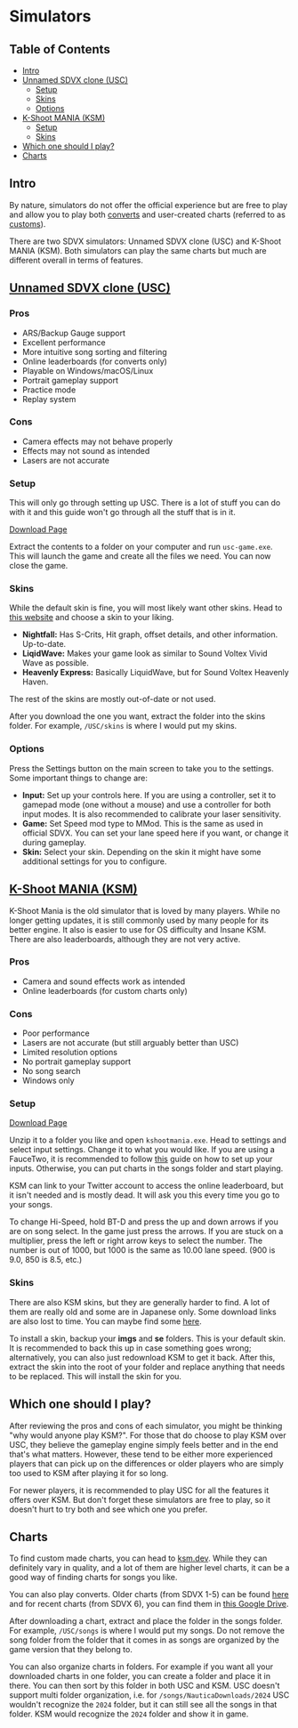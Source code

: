 
# Simulators

## Table of Contents
- [Intro](#intro)
- [Unnamed SDVX clone (USC)](#unnamed-sdvx-clone-usc)
  - [Setup](#setup)
  - [Skins](#skins)
  - [Options](#options)
- [K-Shoot MANIA (KSM)](#k-shoot-mania-ksm)
  - [Setup](#setup-1)
  - [Skins](#skins-1)
- [Which one should I play?](#which-one-should-i-play)
- [Charts](#charts)

## Intro
By nature, simulators do not offer the official experience but are free to play and allow you to play both [converts](/terminology/termsandvocab#convert) and user-created charts (referred to as [customs](/terminology/termsandvocab#custom)).

There are two SDVX simulators: Unnamed SDVX clone (USC) and K-Shoot MANIA (KSM). Both simulators can play the same charts but much are different overall in terms of features.


## [Unnamed SDVX clone (USC)](https://github.com/Drewol/unnamed-sdvx-clone)

### Pros
- ARS/Backup Gauge support
- Excellent performance
- More intuitive song sorting and filtering
- Online leaderboards (for converts only)
- Playable on Windows/macOS/Linux
- Portrait gameplay support
- Practice mode
- Replay system

### Cons
- Camera effects may not behave properly
- Effects may not sound as intended
- Lasers are not accurate

### Setup
<Callout>
  This will only go through setting up USC. There is a lot of stuff you can do
  with it and this guide won't go through all the stuff that is in it.
</Callout>

[Download Page](https://github.com/Drewol/unnamed-sdvx-clone/releases/)

Extract the contents to a folder on your computer and run `usc-game.exe`. This will launch the game and create all the files we need. You can now close the game.

### Skins

While the default skin is fine, you will most likely want other skins. Head to
[this website](https://oniichan.wtf/help/skins.html) and choose a skin to your
liking. 

- **Nightfall:** Has S-Crits, Hit graph, offset details, and other information. Up-to-date.
- **LiqidWave:** Makes your game look as similar to Sound Voltex Vivid Wave as possible. 
- **Heavenly Express:** Basically LiquidWave, but for Sound Voltex Heavenly Haven.

The rest of the skins are mostly out-of-date or not used.

After you download the one you want, extract the folder into the skins folder. For example, `/USC/skins` is where I would put my skins.

### Options

Press the Settings button on the main screen to take you to the settings. Some important things to change are:

- **Input:** Set up your controls here. If you are using a controller, set it to gamepad mode (one without a mouse) and use a controller for both input modes. It is also recommended to calibrate your laser sensitivity.
- **Game:** Set Speed mod type to MMod. This is the same as used in official SDVX. You can set your lane speed here if you want, or change it during gameplay.
- **Skin:** Select your skin. Depending on the skin it might have some additional settings for you to configure.

## [K-Shoot MANIA (KSM)](https://www.kshootmania.com/en/)
K-Shoot Mania is the old simulator that is loved by many players. While no
longer getting updates, it is still commonly used by many people for its
better engine. It also is easier to use for OS difficulty and Insane KSM. There
are also leaderboards, although they are not very active.

### Pros
- Camera and sound effects work as intended
- Online leaderboards (for custom charts only)

### Cons
- Poor performance
- Lasers are not accurate (but still arguably better than USC)
- Limited resolution options
- No portrait gameplay support
- No song search
- Windows only



### Setup

[Download Page](https://www.kshootmania.com/en/download.html)


Unzip it to a folder you like and open `kshootmania.exe`. Head to settings and select input settings. Change it to what you would like. If you are using a FauceTwo, it is recommended to follow [this](https://docs.google.com/document/d/1_xumGVMSXAdeslJz_e8pyn7eALaT33WgEgSbiKrib9s) guide on how to set up your inputs. Otherwise, you can put charts in the songs folder and start playing.

KSM can link to your Twitter account to access the online leaderboard, but it isn't needed and is mostly dead. It will ask you this every time you go to your songs.

To change Hi-Speed, hold BT-D and press the up and down arrows if you are on song select. In the game just press the arrows. If you are stuck on a multiplier, press the left or right arrow keys to select the number. The number is out of 1000, but 1000 is the same as 10.00 lane speed. (900 is 9.0, 850 is 8.5, etc.)

### Skins

There are also KSM skins, but they are generally harder to find. A lot of them are really old and some are in Japanese only. Some download links are also lost to time. You can maybe find some [here](https://www.reddit.com/r/kshootmania/wiki/skins/).

To install a skin, backup your **imgs** and **se** folders. This is your default skin. It is recommended to back this up in case something goes wrong; alternatively, you can also just redownload KSM to get it back. After this, extract the skin into the root of your folder and replace anything that needs to be replaced. This will install the skin for you.

## Which one should I play?

After reviewing the pros and cons of each simulator, you might be thinking "why would anyone play KSM?". For those that do choose to play KSM over USC, they believe the gameplay engine simply feels better and in the end that's what matters. However, these tend to be either more experienced players that can pick up on the differences or older players who are simply too used to KSM after playing it for so long.

For newer players, it is recommended to play USC for all the features it offers over KSM. But don't forget these simulators are free to play, so it doesn't hurt to try both and see which one you prefer.

## Charts

To find custom made charts, you can head to [ksm.dev](https://ksm.dev/). While they can definitely vary in quality, and a lot of them are higher level charts, it can be a good way of finding charts for songs you like.

You can also play converts. Older charts (from SDVX 1-5) can be found [here](https://gitlab.magiruuvelvet.gdn/magiruuvelvet/sdvx-charts/) and for recent charts (from SDVX 6), you can find them in [this Google Drive](https://drive.google.com/drive/folders/1S8gj7-waR4o4o7gU_NZtR3VmsD8UY4ho).

After downloading a chart, extract and place the folder in the songs folder. For example, `/USC/songs` is where I would put my songs. Do not remove the song folder from the folder that it comes in as songs are organized by the game version that they belong to.

You can also organize charts in folders. For example if you want all your downloaded charts in one folder, you can create a folder and place it in there. You can then sort by this folder in both USC and KSM.
USC doesn't support multi folder organization, i.e. for `/songs/NauticaDownloads/2024` USC wouldn't recognize the `2024` folder, but it can still see all the songs in that folder. KSM would recognize the `2024` folder and show it in game.

